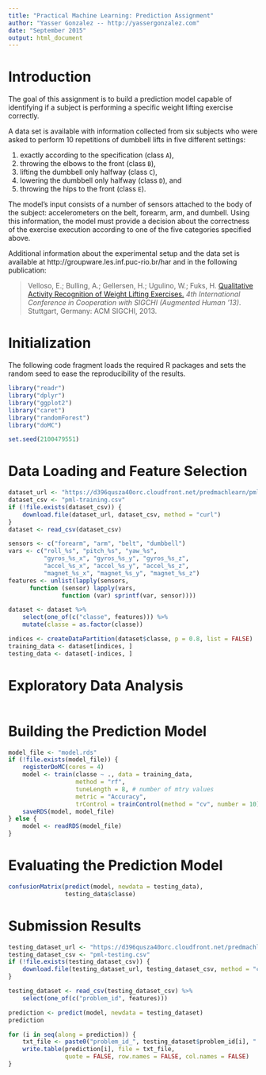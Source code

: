 ```yaml
---
title: "Practical Machine Learning: Prediction Assignment"
author: "Yasser Gonzalez -- http://yassergonzalez.com"
date: "September 2015"
output: html_document
---
```


# Introduction

The goal of this assignment is to build a prediction model capable of
identifying if a subject is performing a specific weight lifting
exercise correctly.

A data set is available with information collected from six subjects
who were asked to perform 10 repetitions of dumbbell lifts in five
different settings:

1.   exactly according to the specification (class `A`),
2.   throwing the elbows to the front (class `B`),
3.   lifting the dumbbell only halfway (class `C`),
4.   lowering the dumbbell only halfway (class `D`), and
5.   throwing the hips to the front (class `E`).

The model's input consists of a number of sensors attached to the body
of the subject: accelerometers on the belt, forearm, arm, and dumbell.
Using this information, the model must provide a decision about the
correctness of the exercise execution according to one of the five
categories specified above.

Additional information about the experimental setup and the data set
is available at http://groupware.les.inf.puc-rio.br/har and in the
following publication:

> Velloso, E.; Bulling, A.; Gellersen, H.; Ugulino, W.; Fuks, H.
> [Qualitative Activity Recognition of Weight Lifting Exercises. ](http://groupware.les.inf.puc-rio.br/work.jsf?p1=11201)
> *4th International Conference in Cooperation with SIGCHI (Augmented Human '13)*.
> Stuttgart, Germany: ACM SIGCHI, 2013.

# Initialization

The following code fragment loads the required R packages and sets the
random seed to ease the reproducibility of the results.

```r
library("readr")
library("dplyr")
library("ggplot2")
library("caret")
library("randomForest")
library("doMC")

set.seed(2100479551)
```

# Data Loading and Feature Selection

```r
dataset_url <- "https://d396qusza40orc.cloudfront.net/predmachlearn/pml-training.csv"
dataset_csv <- "pml-training.csv"
if (!file.exists(dataset_csv)) {
    download.file(dataset_url, dataset_csv, method = "curl")
}
dataset <- read_csv(dataset_csv)
```

```r
sensors <- c("forearm", "arm", "belt", "dumbbell")
vars <- c("roll_%s", "pitch_%s", "yaw_%s",
          "gyros_%s_x", "gyros_%s_y", "gyros_%s_z",
          "accel_%s_x", "accel_%s_y", "accel_%s_z",
          "magnet_%s_x", "magnet_%s_y", "magnet_%s_z")
features <- unlist(lapply(sensors,
      function (sensor) lapply(vars,
               function (var) sprintf(var, sensor))))
```

```r
dataset <- dataset %>%
    select(one_of(c("classe", features))) %>%
    mutate(classe = as.factor(classe))
```

```r
indices <- createDataPartition(dataset$classe, p = 0.8, list = FALSE)
training_data <- dataset[indices, ]
testing_data <- dataset[-indices, ]
```

# Exploratory Data Analysis

```r
```

# Building the Prediction Model

```r
model_file <- "model.rds"
if (!file.exists(model_file)) {
    registerDoMC(cores = 4)
    model <- train(classe ~ ., data = training_data,
                   method = "rf",
                   tuneLength = 8, # number of mtry values
                   metric = "Accuracy",
                   trControl = trainControl(method = "cv", number = 10))
    saveRDS(model, model_file)
} else {
    model <- readRDS(model_file)
}
```

# Evaluating the Prediction Model

```r
confusionMatrix(predict(model, newdata = testing_data),
                testing_data$classe)
```

# Submission Results

```r
testing_dataset_url <- "https://d396qusza40orc.cloudfront.net/predmachlearn/pml-testing.csv"
testing_dataset_csv <- "pml-testing.csv"
if (!file.exists(testing_dataset_csv)) {
    download.file(testing_dataset_url, testing_dataset_csv, method = "curl")
}

testing_dataset <- read_csv(testing_dataset_csv) %>%
    select(one_of(c("problem_id", features)))
```

```r
prediction <- predict(model, newdata = testing_dataset)
prediction
```

```r
for (i in seq(along = prediction)) {
    txt_file <- paste0("problem_id_", testing_dataset$problem_id[i], ".txt")
    write.table(prediction[i], file = txt_file,
                quote = FALSE, row.names = FALSE, col.names = FALSE)
}
```
